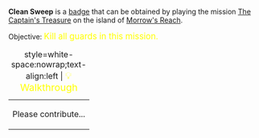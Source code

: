 '''Clean Sweep''' is a [[Badges|badge]] that can be obtained by playing the mission [[The Captain's Treasure]] on the island of [[Morrow's Reach]].

Objective: <big style="color:yellow">Kill all guards in this mission.</big>

{| class="mw-collapsible mw-collapsed"
|+ style=white-space:nowrap;text-align:left | <big style="color:yellow">💡 Walkthrough</big>
|-
| Please contribute...
|}